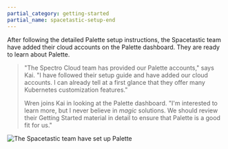 ```yaml
---
partial_category: getting-started
partial_name: spacetastic-setup-end
---
```


After following the detailed Palette setup instructions, the Spacetastic team have added their cloud accounts on the
Palette dashboard. They are ready to learn about Palette.

> "The Spectro Cloud team has provided our Palette accounts," says Kai. "I have followed their setup guide and have added
> our cloud accounts. I can already tell at a first glance that they offer many Kubernetes customization features."
>
> Wren joins Kai in looking at the Palette dashboard. "I'm interested to learn more, but I never believe in _magic_
> solutions. We should review their Getting Started material in detail to ensure that Palette is a good fit for us."

![The Spacetastic team have set up Palette](/getting-started/getting-started_setup_palette-setup-complete.webp)